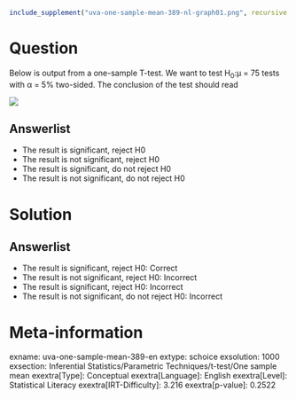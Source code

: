 ```r
include_supplement("uva-one-sample-mean-389-nl-graph01.png", recursive = TRUE)
```

Question
========

Below is output from a one-sample T-test. We want to test H~0~:μ
= 75 tests with α = 5% two-sided. The conclusion of the test should read

![](uva-one-sample-mean-389-nl-graph01.png)

Answerlist
----------

* The result is significant, reject H0
* The result is not significant, reject H0
* The result is significant, do not reject H0
* The result is not significant, do not reject H0

Solution
========

Answerlist
----------

* The result is significant, reject H0: Correct
* The result is not significant, reject H0: Incorrect
* The result is significant, reject H0: Incorrect
* The result is not significant, do not reject H0: Incorrect

Meta-information
================
exname: uva-one-sample-mean-389-en
extype: schoice
exsolution: 1000
exsection: Inferential Statistics/Parametric Techniques/t-test/One sample mean
exextra[Type]: Conceptual
exextra[Language]: English
exextra[Level]: Statistical Literacy
exextra[IRT-Difficulty]: 3.216
exextra[p-value]: 0.2522

